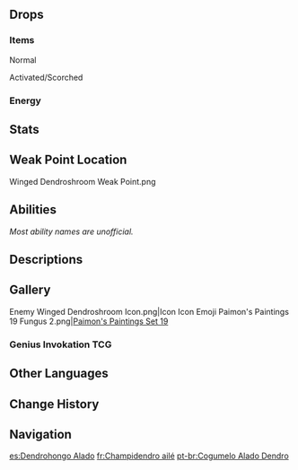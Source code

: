{{Enemy Infobox
|image    = Enemy Winged Dendroshroom.png
|dmgtype  = Physical
|dmgtype2 = Dendro
|weakpoint = yes
|family   = Mystical Beasts
|group    = Fungi
|type     = Common Enemies
}}
{{Enemy Intro}}

==Drops==
===Items===
;Normal
{{Drops Table|type=Fungi (Large)}}

;Activated/Scorched
{{Drops Table|type=Fungi (Large, Activated)|notice=0}}

===Energy===
{{Energy Drops
|type  = Dendro
|hp1   = 60
|p1    = 1
|hp2   = 0
|p2    = 1
}}

==Stats==
{{Enemy Stats
|dendro_res  = 40%

|hp_ratio     = 2
|hp_type      = 2
|atk_ratio    = 3
|atk_type     = 2
}}

==Weak Point Location==
<gallery>
Winged Dendroshroom Weak Point.png
</gallery>

==Abilities==
''Most ability names are unofficial.''
{{Enemy Attacks
|enemy = 0

|name_1      = State Shift
|desc_1      = When hit by {{Electro}} or {{Pyro}} attacks, the Winged Dendroshroom will enter an Activated or Scorched state respectively, gaining enhanced attacks. A Winged Dendroshroom can only undergo state shift once.
* If the Winged Dendroshroom is defeated while Activated or Scorched, it may drop {{Item|Inactivated Fungal Nucleus}}, {{Item|Dormant Fungal Nucleus}}, and {{Item|Robust Fungal Nucleus}}, while the drop rates for {{Item|Fungal Spores}}, {{Item|Luminescent Pollen}}, and {{Item|Crystalline Cyst Dust}} will greatly reduce.

|name_2      = Slap
|desc_2      = Slaps the player with its wings, dealing '''70% ATK''' as {{Color|Physical DMG}}.
* '''Activated:''' Speed increased.
* '''Scorched:''' Speed reduced, DMG increased to '''85% ATK'''.
|file_2      = Winged Dendroshroom Slap
|caption_2   = Normal
|file_2_2    = Winged Dendroshroom Slap 2
|caption_2_2 = Activated
|file_2_3    = Winged Dendroshroom Slap 3
|caption_2_3 = Scorched

|name_3      = Spore Bullet
|desc_3      = Conjures an orb at its tail and throw it at the player, dealing '''70% ATK''' as {{Color|Dendro DMG}}.
* '''Activated:''' Speed increased.
* '''Scorched:''' Speed reduced, DMG increased to '''85% ATK'''.
|file_3      = Winged Dendroshroom Orb Throw
|caption_3   = Normal
|file_3_2    = Winged Dendroshroom Orb Throw 2
|caption_3_2 = Activated
|file_3_3    = Winged Dendroshroom Orb Throw 3
|caption_3_3 = Scorched

|name_4      = Divebomb
|desc_4      = Dives down from above and throws 2 bombs at the player, with each bomb dealing '''85% ATK''' as {{Color|Dendro DMG}}.
* '''Activated:''' Speed increased.
* '''Scorched:''' Speed reduced, DMG increased to '''100% ATK''', knockback increased.
|file_4      = Winged Dendroshroom Dive Bomb
|caption_4   = Normal
|file_4_2    = Winged Dendroshroom Dive Bomb 2
|caption_4_2 = Activated
|file_4_3    = Winged Dendroshroom Dive Bomb 3
|caption_4_3 = Scorched
}}

==Descriptions==
{{Description|A mimetic life form made out of spores that has extreme adaptability.<br>Going well past mere appearances, this being even imitates the habits of birds. It can use its spore-built wings to fly in the sky, spreading yet more spores to yet more distant places.<br>This creature has a position of command amongst colonies of Fungi and exhibits heightened intelligence to match.|[[Archive]]}}

==Gallery==
<gallery>
Enemy Winged Dendroshroom Icon.png|Icon
Icon Emoji Paimon's Paintings 19 Fungus 2.png|[[Paimon's Paintings#Set 19|Paimon's Paintings Set 19]]
</gallery>

===Genius Invokation TCG===
{{Genius Invokation TCG Cards by Featured Gallery}}

==Other Languages==
{{Other Languages
|en      = Winged Dendroshroom
|zhs     = 有翼草本真蕈
|zhs_rm  = Yǒuyì Cǎoběn Zhēnxùn
|zht     = 有翼草本真蕈
|zht_rm  = Yǒuyì Cǎoběn Zhēnxùn
|zh_tl   = 
|ja      = パタパタ草マッシュロン
|ja_rm   = Pata-Pata Kusa Masshuron{{Assumed}}
|ja_tl   = Flap-flap Dendro Mushroom
|ko      = 포롱 풀 버섯
|ko_tl   = Porong Grass Mushroom
|es      = Dendrohongo Alado
|es_tl   = Winged Dendroshroom
|fr      = Champidendro ailé
|fr_tl   = Winged Mushdendro
|ru      = Крылатый Дендро моровик
|ru_tl   = Winged Dendro Pest
|th      = Winged Dendroshroom
|vi      = Nấm Quỷ Có Cánh - Thảo
|vi_tl   = Winged Demon Fungus - {{Lex|Dendro|vi}}
|de      = Geflügelter Dendro-Pilz
|de_tl   = Winged Dendro-Shroom
|id      = Winged Dendroshroom
|pt      = Cogumelo Alado Dendro
|pt_tl   = Winged Dendro Mushroom
|tr      = Kanatlı Doğa Mantarı
|tr_tl   = Winged {{Lex|Dendro|tr}} Mushroom
|it      = Dendrofungo alato
|it_tl   = 
}}

==Change History==
{{Change History|3.0}}

==Navigation==
{{Enemy Navbox|Common}}

[[es:Dendrohongo Alado]]
[[fr:Champidendro ailé]]
[[pt-br:Cogumelo Alado Dendro]]